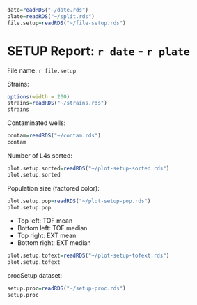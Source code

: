 ```r
date=readRDS("~/date.rds")
plate=readRDS("~/split.rds")
file.setup=readRDS("~/file-setup.rds")
```

SETUP Report: `r date` - `r plate`
========================================================
File name: `r file.setup`


Strains:
```r
options(width = 200)
strains=readRDS("~/strains.rds")
strains
```

Contaminated wells:
```r
contam=readRDS("~/contam.rds")
contam
```


Number of L4s sorted:
```r
plot.setup.sorted=readRDS("~/plot-setup-sorted.rds")
plot.setup.sorted
```



Population size (factored color):
```r
plot.setup.pop=readRDS("~/plot-setup-pop.rds")
plot.setup.pop
```


- Top left: TOF mean
- Bottom left: TOF median
- Top right: EXT mean
- Bottom right: EXT median
```r
plot.setup.tofext=readRDS("~/plot-setup-tofext.rds")
plot.setup.tofext
```


procSetup dataset:
```r
setup.proc=readRDS("~/setup-proc.rds")
setup.proc
```
